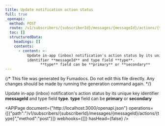 ```yaml
---
title: Update notification action status
full: true
_openapi:
  method: POST
  route: /v1/subscribers/{subscriberId}/messages/{messageId}/actions/{type}
  toc: []
  structuredData:
    headings: []
    contents:
      - content: >-
          Update in-app (inbox) notification's action status by its unique key
          identifier **messageId** and type field **type**. 
                **type** field can be **primary** or **secondary**
---
```


{/* This file was generated by Fumadocs. Do not edit this file directly. Any changes should be made by running the generation command again. */}

Update in-app (inbox) notification's action status by its unique key identifier **messageId** and type field **type**. 
      **type** field can be **primary** or **secondary**

<APIPage document={"http://localhost:3000/openapi.json"} operations={[{"path":"/v1/subscribers/{subscriberId}/messages/{messageId}/actions/{type}","method":"post"}]} webhooks={[]} hasHead={false} />
